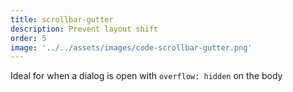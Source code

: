 ```yaml
---
title: scrollbar-gutter
description: Prevent layout shift
order: 5
image: '../../assets/images/code-scrollbar-gutter.png'
---
```



Ideal for when a dialog is open with `overflow: hidden` on the body

<VideoPlayer
  classes="w-[560px] right-[30px] top-[20px]"
  name="scrollbar-gutter"
/>

<Image src={screen} alt="" class="rounded-xl absolute z-1 w-[280px] right-[20px] top-[300px] hover:z-10" />
